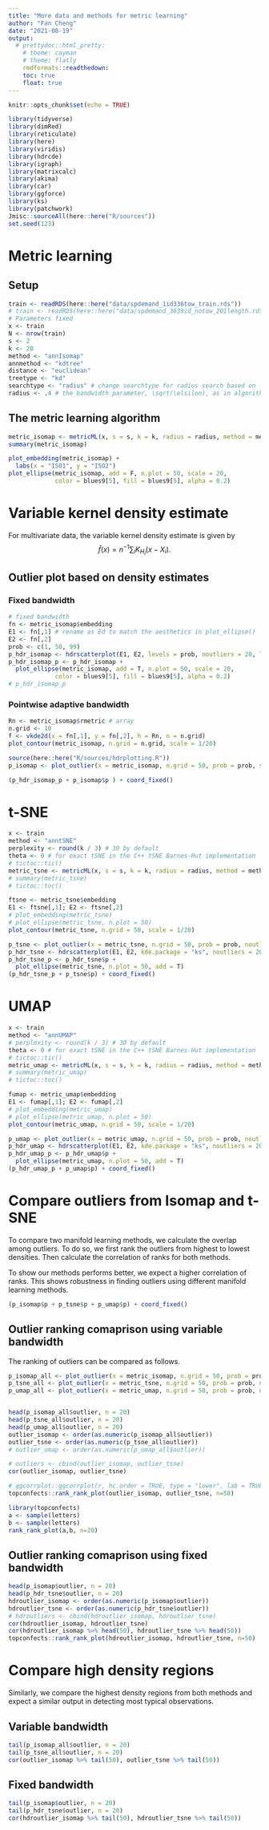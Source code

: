 ```yaml
---
title: "More data and methods for metric learning"
author: "Fan Cheng"
date: "2021-08-19"
output: 
  # prettydoc::html_pretty:
    # theme: cayman
    # theme: flatly
    rmdformats::readthedown:
    toc: true
    float: true
---
```


```r
knitr::opts_chunk$set(echo = TRUE)
```

```r
library(tidyverse)
library(dimRed)
library(reticulate)
library(here)
library(viridis)
library(hdrcde)
library(igraph)
library(matrixcalc)
library(akima)
library(car)
library(ggforce)
library(ks)
library(patchwork)
Jmisc::sourceAll(here::here("R/sources"))
set.seed(123)
```

# Metric learning

## Setup

```r
train <- readRDS(here::here("data/spdemand_1id336tow_train.rds"))
# train <- readRDS(here::here("data/spdemand_3639id_notow_201length.rds"))
# Parameters fixed
x <- train
N <- nrow(train)
s <- 2
k <- 20
method <- "annIsomap"
annmethod <- "kdtree"
distance <- "euclidean"
treetype <- "kd"
searchtype <- "radius" # change searchtype for radius search based on `radius`, or KNN search based on `k`
radius <- .4 # the bandwidth parameter, \sqrt(\elsilon), as in algorithm
```

## The metric learning algorithm

```r
metric_isomap <- metricML(x, s = s, k = k, radius = radius, method = method, annmethod = annmethod, eps = 0, distance = distance, treetype = treetype, searchtype = searchtype, invert.h = TRUE)
summary(metric_isomap)
```

```r
plot_embedding(metric_isomap) +
  labs(x = "ISO1", y = "ISO2")
plot_ellipse(metric_isomap, add = F, n.plot = 50, scale = 20,
             color = blues9[5], fill = blues9[5], alpha = 0.2)
```


# Variable kernel density estimate

For multivariate data, the variable kernel density estimate is given by $$\hat{f}(x) = n^{-1} \sum_i K_{H_i} (x - X_i).$$


## Outlier plot based on density estimates

### Fixed bandwidth

```r
# fixed bandwidth
fn <- metric_isomap$embedding
E1 <- fn[,1] # rename as Ed to match the aesthetics in plot_ellipse()
E2 <- fn[,2]
prob <- c(1, 50, 99)
p_hdr_isomap <- hdrscatterplot(E1, E2, levels = prob, noutliers = 20, label = NULL)
p_hdr_isomap_p <- p_hdr_isomap + 
  plot_ellipse(metric_isomap, add = T, n.plot = 50, scale = 20, 
             color = blues9[5], fill = blues9[5], alpha = 0.2)
# p_hdr_isomap_p
```

### Pointwise adaptive bandwidth

```r
Rn <- metric_isomap$rmetric # array
n.grid <- 10
f <- vkde2d(x = fn[,1], y = fn[,2], h = Rn, n = n.grid)
plot_contour(metric_isomap, n.grid = n.grid, scale = 1/20)
```




```r
source(here::here("R/sources/hdrplotting.R"))
p_isomap <- plot_outlier(x = metric_isomap, n.grid = 50, prob = prob, scale = 1/8)
```

```r
(p_hdr_isomap_p + p_isomap$p ) + coord_fixed()
```





# t-SNE

```r
x <- train
method <- "anntSNE"
perplexity <- round(k / 3) # 30 by default
theta <- 0 # for exact tSNE in the C++ tSNE Barnes-Hut implementation
# tictoc::tic()
metric_tsne <- metricML(x, s = s, k = k, radius = radius, method = method, annmethod = annmethod, eps = 0, distance = distance, treetype = treetype, searchtype = searchtype, perplexity = perplexity, theta = theta, invert.h = TRUE)
# summary(metric_tsne)
# tictoc::toc()
```


```r
ftsne <- metric_tsne$embedding
E1 <- ftsne[,1]; E2 <- ftsne[,2]
# plot_embedding(metric_tsne)
# plot_ellipse(metric_tsne, n.plot = 50)
plot_contour(metric_tsne, n.grid = 50, scale = 1/20)
```

```r
p_tsne <- plot_outlier(x = metric_tsne, n.grid = 50, prob = prob, noutliers = 20, scale = 1/20)
p_hdr_tsne <- hdrscatterplot(E1, E2, kde.package = "ks", noutliers = 20)
p_hdr_tsne_p <- p_hdr_tsne$p + 
  plot_ellipse(metric_tsne, n.plot = 50, add = T)
(p_hdr_tsne_p + p_tsne$p) + coord_fixed()
```


# UMAP

```r
x <- train
method <- "annUMAP"
# perplexity <- round(k / 3) # 30 by default
theta <- 0 # for exact tSNE in the C++ tSNE Barnes-Hut implementation
# tictoc::tic()
metric_umap <- metricML(x, s = s, k = k, radius = radius, method = method, annmethod = annmethod, eps = 0, distance = distance, treetype = treetype, searchtype = searchtype, perplexity = perplexity, theta = theta, invert.h = TRUE)
# summary(metric_umap)
# tictoc::toc()
```


```r
fumap <- metric_umap$embedding
E1 <- fumap[,1]; E2 <- fumap[,2]
# plot_embedding(metric_umap)
# plot_ellipse(metric_umap, n.plot = 50)
plot_contour(metric_umap, n.grid = 50, scale = 1/20)
```

```r
p_umap <- plot_outlier(x = metric_umap, n.grid = 50, prob = prob, noutliers = 20, scale = 1/20)
p_hdr_umap <- hdrscatterplot(E1, E2, kde.package = "ks", noutliers = 20)
p_hdr_umap_p <- p_hdr_umap$p + 
  plot_ellipse(metric_umap, n.plot = 50, add = T)
(p_hdr_umap_p + p_umap$p) + coord_fixed()
```



# Compare outliers from Isomap and t-SNE

To compare two manifold learning methods, we calculate the overlap among outliers. To do so, we first rank the outliers from highest to lowest densities. Then calculate the correlation of ranks for both methods. 

To show our methods performs better, we expect a higher correlation of ranks. This shows robustness in finding outliers using different manifold learning methods.

```r
(p_isomap$p + p_tsne$p + p_umap$p) + coord_fixed()
```


## Outlier ranking comaprison using variable bandwidth

The ranking of outliers can be compared as follows. 

```r
p_isomap_all <- plot_outlier(x = metric_isomap, n.grid = 50, prob = prob, noutliers = N, scale = 1/20)
p_tsne_all <- plot_outlier(x = metric_tsne, n.grid = 50, prob = prob, noutliers =N, scale = 1/20)
p_umap_all <- plot_outlier(x = metric_umap, n.grid = 50, prob = prob, noutliers =N, scale = 1/20)


head(p_isomap_all$outlier, n = 20)
head(p_tsne_all$outlier, n = 20)
head(p_umap_all$outlier, n = 20)
outlier_isomap <- order(as.numeric(p_isomap_all$outlier))
outlier_tsne <- order(as.numeric(p_tsne_all$outlier))
# outlier_umap <- order(as.numeric(p_umap_all$outlier))

# outliers <- cbind(outlier_isomap, outlier_tsne)
cor(outlier_isomap, outlier_tsne)
```

```r
# ggcorrplot::ggcorrplot(r, hc.order = TRUE, type = "lower", lab = TRUE)
topconfects::rank_rank_plot(outlier_isomap, outlier_tsne, n=50)

library(topconfects)
a <- sample(letters)
b <- sample(letters)
rank_rank_plot(a,b, n=20)
```


## Outlier ranking comaprison using fixed bandwidth

```r
head(p_isomap$outlier, n = 20)
head(p_hdr_tsne$outlier, n = 20)
hdroutlier_isomap <- order(as.numeric(p_isomap$outlier))
hdroutlier_tsne <- order(as.numeric(p_hdr_tsne$outlier))
# hdroutliers <- cbind(hdroutlier_isomap, hdroutlier_tsne)
cor(hdroutlier_isomap, hdroutlier_tsne)
cor(hdroutlier_isomap %>% head(50), hdroutlier_tsne %>% head(50))
topconfects::rank_rank_plot(hdroutlier_isomap, hdroutlier_tsne, n=50)
```



# Compare high density regions

Similarly, we compare the highest density regions from both methods and expect a similar output in detecting most typical observations. 

## Variable bandwidth

```r
tail(p_isomap_all$outlier, n = 20)
tail(p_tsne_all$outlier, n = 20)
cor(outlier_isomap %>% tail(50), outlier_tsne %>% tail(50))
```

## Fixed bandwidth

```r
tail(p_isomap$outlier, n = 20)
tail(p_hdr_tsne$outlier, n = 20)
cor(hdroutlier_isomap %>% tail(50), hdroutlier_tsne %>% tail(50))
```
